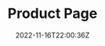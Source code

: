 ---
slug: "product-page"
title: "Product Page"
description: "Product Landing Page built for fake Best Games company. Practice Responsive Web Design."
techs:
  - "bootstrap"
  - "css"
  - "html"
date: "2022-11-16T22:00:36Z"
repoUrl: "https://github.com/PabloPicas0/Product-Page"
homepageUrl: "https://pablopicas0.github.io/Product-Page/"
banner: "./images/banner.jpg"
---
